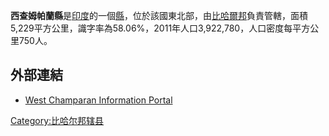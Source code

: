 '''西查姆帕蘭縣'''是[[印度|印度]]的一個[[縣|縣]]，位於該國東北部，由[[比哈爾邦|比哈爾邦]]負責管轄，面積5,229平方公里，識字率為58.06%，2011年人口3,922,780，人口密度每平方公里750人。

==外部連結==
* [https://web.archive.org/web/20110903182306/http://www.allaboutbihar.com/districts/pashchim_champaran/ West Champaran Information Portal]

{{印度行政区划小作品}}
[[Category:比哈尔邦辖县|Category:比哈尔邦辖县]]